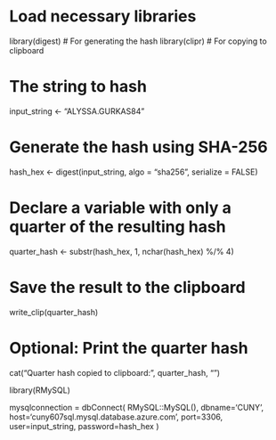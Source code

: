 
# Load necessary libraries
library(digest)     # For generating the hash
library(clipr)      # For copying to clipboard

# The string to hash
input_string <- "ALYSSA.GURKAS84"

# Generate the hash using SHA-256
hash_hex <- digest(input_string, algo = "sha256", serialize = FALSE)

# Declare a variable with only a quarter of the resulting hash
quarter_hash <- substr(hash_hex, 1, nchar(hash_hex) %/% 4)

# Save the result to the clipboard
write_clip(quarter_hash)

# Optional: Print the quarter hash
cat("Quarter hash copied to clipboard:", quarter_hash, "\n")



library(RMySQL)

mysqlconnection = dbConnect(
  RMySQL::MySQL(),
  dbname='CUNY',
  host='cuny607sql.mysql.database.azure.com',
  port=3306,
  user=input_string,
  password=hash_hex
)

